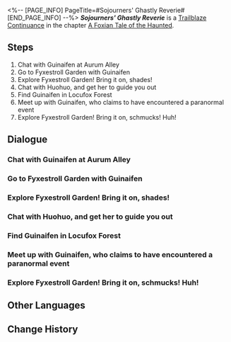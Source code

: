 <%-- [PAGE_INFO]
PageTitle=#Sojourners' Ghastly Reverie#
[END_PAGE_INFO] --%>
{{Stub|Dialogue.}}
{{Mission Infobox
|id            = 2021701
|title         = 
|image         = <!--Mission Sojourners' Ghastly Reverie.png-->
|type          = Trailblaze Continuance
|event_name    = 
|chapter       = A Foxian Tale of the Haunted
|requirements  = [[Trailblaze Mission]] ''[[Obsequies Performed, A Long Road Ahead]]'' completed
|summary       = The Heliobi escaped from the shattered Creation Furnace to Fyxestroll Garden to challenge a certain general on the Luofu.<br />Cirrus aimed to merge its companions for increased power, but you have thwarted its plan.
|characters    = Guinaifen; Hanya; Huohuo; Tail; Trailblazer; Wraith Warden; Xueyi
|startLocation = [[The Xianzhou Luofu]] - [[Exalting Sanctum]]
|world         = The Xianzhou Luofu
|area          = Exalting Sanctum
|prev          = 
|next          = 
|exp           = 
|credits       = 
|stellarJade   = 
|other         = 
}}
'''''Sojourners' Ghastly Reverie''''' is a [[Trailblaze Continuance]] in the chapter [[A Foxian Tale of the Haunted]].

==Steps==
# Chat with Guinaifen at Aurum Alley
# Go to Fyxestroll Garden with Guinaifen
# Explore Fyxestroll Garden! Bring it on, shades!
# Chat with Huohuo, and get her to guide you out
# Find Guinaifen in Locufox Forest
# Meet up with Guinaifen, who claims to have encountered a paranormal event
# Explore Fyxestroll Garden! Bring it on, schmucks! Huh!

<!--
==Gameplay Notes==

--><!--
==Trial Character==

-->
==Dialogue==
{{Stub Dialogue}}
===Chat with Guinaifen at Aurum Alley===
{{Mission Description|type=continuance|location=Exalting Sanctum|No matter what kind of science-, magic-, faith-, or whatever-based upbringing you've had, when a third-tier influencer sends you a spam message claiming to have encountered supernatural entities in a deserted garden, your reaction would be: 1. "Sweet lol, I can meet up with this hot babe!" 2. "A new online scam? Blocked." 3. "Whatever. Let's check this out."<br />Naturally, no matter which one you choose, you would have steeled your mind to not give even 50 credits for this trip no matter what she says! No matter what! Besides, it's not like you have any disposable income.}}
{{Dialogue Start}}
:{{tx}}
{{Dialogue End}}

===Go to Fyxestroll Garden with Guinaifen===
{{Mission Description|type=continuance|location=<!--to be added-->|update|You see Guinaifen, and she's as beautiful in person as she is online... Ahem, we've digressed. The girl is trying very hard to convince you that she just experienced a spooky encounter, even shoving a video of it in your face.<br />Even video content can't be trusted these days, but her flustered tone and unbridled expressions do hint at some kind of terror surrounding that Fyxestroll Garden place... Heh, the Nameless shall uncover the secret behind all this! Let's go ghostbusting at Fyxestroll Garden!<br />Right now, you won't get it &mdash; but curiosity forms the basis for the start of all good horror movies...}}
{{Dialogue Start}}
:{{tx}}
{{Dialogue End}}

===Explore Fyxestroll Garden! Bring it on, shades!===
{{Mission Description|type=continuance|location=Exalting Sanctum|update|You two &mdash; yes, only you two &mdash; arrive at the long-abandoned Fyxestroll Garden. The protagonists in most horror movies always like to brashly break into derelict buildings that are rumored to be haunted, completely disregarding all safety concerns and bringing in only a small party. If only they stopped to think things over, then none of the stories that follow would ever have happened.<br />On the way over, Guinaifen diligently recounts for you how Fyxestroll Garden ended up getting abandoned... all the while shooting plenty of spooky footage along the way. You can't help but feel it's actually quite hard for internet influencers to make a living, especially if they have to keep taking photos while resisting the urge to run away from such an ominous place, like a reporter at a homicide scene. This place really does feel as though it's haunted... Where, then, are the ghosts?}}
{{Dialogue Start}}
:{{tx}}
{{Dialogue End}}

===Chat with Huohuo, and get her to guide you out===
{{Mission Description|type=continuance|location=Fyxestroll Garden|update|You don't see a ghost, but rather something even more horrifying: a Judge of the Ten-Lords Commission! Despite reason telling you these three Judges are all human beings, each one of them seems more terrifying than the next: the emaciated little girl housing a spirit within her, the burly giantess with the white curtain bangs and faint voice, and the only one you've met before, Xueyi, is a mechanical puppet. A ghost is nothing compared to that.<br />The Judges patiently explain it in layman's terms to convince you and Guinaifen to return: There are no ghosts aboard the Xianzhou, just some extraterrestrial parasites that have escaped millennia of imprisonment. Don't wander around here for no reason, as it hinders us from carrying out our official duties.<br />Good news &mdash; There are no ghosts running around Fyxestroll Garden! Bad news &mdash; There's an alien parasite running around Fyxestroll Garden... Isn't that even scarier!}}
{{Dialogue Start}}
:{{tx}}
{{Dialogue End}}

===Find Guinaifen in Locufox Forest===
{{Mission Description|type=continuance|location=Fyxestroll Garden|update|Huohuo escorted you both all the way out of Fyxestroll Garden. However, a sudden eerie wind blew, and thick fog enveloped the surroundings. When you looked back, Guinaifen had vanished... Huohuo, with her legs trembling, begs you to find Guinaifen &mdash; just who is the official personnel here? She's quite a handful!}}
{{Dialogue Start}}
:{{tx}}
{{Dialogue End}}

===Meet up with Guinaifen, who claims to have encountered a paranormal event===
{{Mission Description|type=continuance|location=Fyxestroll Garden|update|No matter what kind of science-, magic-, faith-, or whatever-based upbringing you've had, when a third-tier influencer sends you a spam message claiming to have encountered supernatural entities in a deserted garden, your reaction would be: 1. "Sweet lol, I can meet up with this hot babe!" 2. "A new online scam? Blocked." 3. "Whatever. Let's check this out."<br />Naturally, no matter which one you choose, you would have steeled your mind to not give even 50 credits for this trip no matter what she says! No matter what! Besides, it's not like you have any disposable income.}}
{{Dialogue Start}}
:{{tx}}
{{Dialogue End}}

===Explore Fyxestroll Garden! Bring it on, schmucks! Huh!===
{{Mission Description|type=continuance|location=Fyxestroll Garden|update|You two &mdash; yes, only you two &mdash; arrive at the long-abandoned Fyxestroll Garden. The protagonists in most horror movies always like to brashly break into derelict buildings that are rumored to be haunted, completely disregarding all safety concerns and bringing in only a small party. If only they stopped to think things over, then none of the stories that follow would ever have happened.<br />On the way over, Guinaifen diligently recounts for you how Fyxestroll Garden ended up getting abandoned... all the while shooting plenty of spooky footage along the way. You can't help but feel it's actually quite hard for internet influencers to make a living, especially if they have to keep taking photos while resisting the urge to run away from such an ominous place, like a reporter at a homicide scene. This place really does feel as though it's haunted... Where, then, are the ghosts?}}
{{Dialogue Start}}
:{{tx}}
{{Dialogue End}}

==Other Languages==
{{Other Languages
|en   = Sojourners' Ghastly Reverie
|zhs  = 游园惊梦
|zht  = 遊園驚夢
|ja   = 游園驚夢
|ko   = 유원경몽
|es   = Sustos en el parque
|fr   = Promenade fantasmagorique
|ru   = Прогулка по саду и прерванный сон
|th   = ฝันผวาในสวนเฮี้ยน
|vi   = Ác Mộng Vườn Hoang
|de   = Garten der Albträume
|id   = Mimpi Buruk di Taman
|pt   = Devaneio Lúgubre do Visitante
}}

==Change History==
{{Change History|1.5}}
